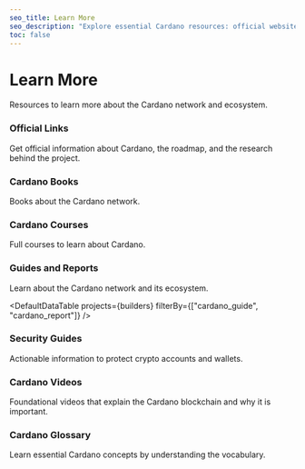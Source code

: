 ```yaml
---
seo_title: Learn More
seo_description: "Explore essential Cardano resources: official websites, intro courses, guides, reports, books, and security best practices. Discover everything you need!"
toc: false
---
```



# Learn More

Resources to learn more about the Cardano network and ecosystem.

### Official Links

Get official information about Cardano, the roadmap, and the research behind the project.

<DefaultDataTable projects={builders} filterBy="official_link" />

### Cardano Books

Books about the Cardano network.

<DefaultDataTable projects={builders} filterBy="cardano_book" />

### Cardano Courses

Full courses to learn about Cardano.

<DefaultDataTable projects={builders} filterBy="cardano_full_course" />

### Guides and Reports

Learn about the Cardano network and its ecosystem.

<DefaultDataTable
  projects={builders}
  filterBy={["cardano_guide", "cardano_report"]}
/>

### Security Guides

Actionable information to protect crypto accounts and wallets.

<DefaultDataTable projects={builders} filterBy="security_guide" />

### Cardano Videos

Foundational videos that explain the Cardano blockchain and why it is important.

<DefaultDataTable projects={builders} filterBy="cardano_intro_video" />

### Cardano Glossary

Learn essential Cardano concepts by understanding the vocabulary.

<DefaultDataTable projects={builders} filterBy="glossary_top" />
